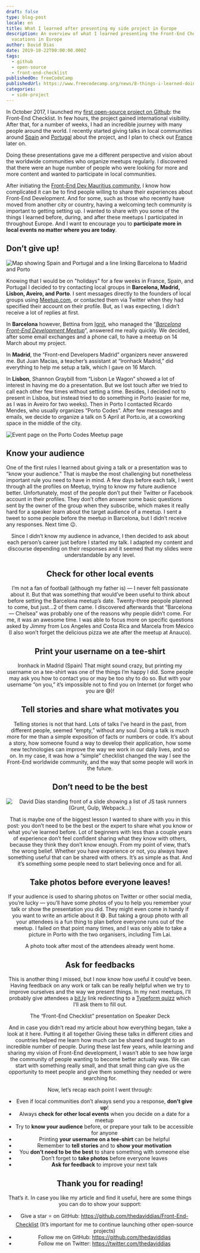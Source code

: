 ```yaml
---
draft: false
type: blog-post
locale: en
title: What I learned after presenting my side project in Europe
description: An overview of what I learned presenting the Front-End Checklist during my
  vacations in Europe
author: David Dias
date: 2019-10-22T00:00:00.000Z
tags:
  - github
  - open-source
  - front-end-checklist
publishedOn: freeCodeCamp
publishedUrl: https://www.freecodecamp.org/news/8-things-i-learned-doing-presentations-in-europe-about-the-front-end-checklist-c37ac18e3b4f/
categories:
  - side-project
---
```


In October 2017, I launched my [first open-source project on Github](https://medium.freecodecamp.org/how-my-first-project-won-6000-stars-on-github-in-5-days-6340ec99829e): the Front-End Checklist. In few hours, the project gained international visibility. After that, for a number of weeks, I had an incredible journey with many people around the world. I recently started giving talks in local communities around [Spain](https://en.wikipedia.org/wiki/Spain) and [Portugal](https://en.wikipedia.org/wiki/Portugal) about the project, and I plan to check out [France](https://en.wikipedia.org/wiki/France) later on.

Doing these presentations gave me a different perspective and vision about the worldwide communities who organize meetups regularly. I discovered that there were an huge number of people who were looking for more and more content and wanted to participate in local communities.

After initiating the [Front-End Dev Mauritius community](https://www.facebook.com/groups/frontenddevmauritius), I know how complicated it can be to find people willing to share their experiences about Front-End Development. And for some, such as those who recently have moved from another city or country, having a welcoming tech community is important to getting setting up.
I wanted to share with you some of the things I learned before, during, and after these meetups I participated in throughout Europe. And I want to encourage you to **participate more in local events no matter where you are today**.


## Don’t give up!

![Map showing Spain and Portugal and a line linking Barcelona to Madrid and Porto](/images/blog/map-front-end-checklist-conference.png 'Barcelona, Madrid and Porto')


Knowing that I would be on "holidays" for a few weeks in France, Spain, and Portugal I decided to try contacting local groups in **Barcelona, Madrid, Lisbon, Aveiro, and Porto**. I sent messages directly to the founders of local groups using [Meetup.com](https://www.meetup.com/), or contacted them via Twitter when they had specified their account on their profile. But, as I was expecting, I didn’t receive a lot of replies at first.

In **Barcelona** however, Bettina from [Ignit](https://itnig.net/), who managed the “*[Barcelona Front-End Development Meetup](https://www.meetup.com/fr-FR/Barcelona-Front-End-Development-Meetup/)*”, answered me really quickly. We decided, after some email exchanges and a phone call, to have a meetup on 14 March about my project.

In **Madrid**, the “Front-end Developers Madrid” organizers never answered me. But Juan Macias, a teacher’s assistant at “Ironhack Madrid,” did everything to help me setup a talk, which I gave on 16 March.

In **Lisbon**, Shannon Graybill from “Lisbon Le Wagon” showed a lot of interest in having me do a presentation. But we lost touch after we tried to call each other few times without setting a time. Besides, I decided not to present in Lisboa, but instead tried to do something in Porto (easier for me, as I was in Aveiro for two weeks).
Then in Porto I contacted Ricardo Mendes, who usually organizes “Porto Codes”. After few messages and emails, we decide to organize a talk on 5 April at Porto.io, at a coworking space in the middle of the city.

![Event page on the Porto Codes Meetup page](/images/blog/meetup-front-end-checklist-madrid.jpeg)


## Know your audience

One of the first rules I learned about giving a talk or a presentation was to “know your audience.” That is maybe the most challenging but nonetheless important rule you need to have in mind.
A few days before each talk, I went through all the profiles on Meetup, trying to know my future audience better. Unfortunately, most of the people don’t put their Twitter or Facebook account in their profiles. They don’t often answer some basic questions sent by the owner of the group when they subscribe, which makes it really hard for a speaker learn about the target audience of a meetup.
I sent a tweet to some people before the meetup in Barcelona, but I didn’t receive any responses. Next time 😉.

<Tweet url="https://twitter.com/TheDavidDias/status/972860228457975808" align="center" />

Since I didn’t know my audience in advance, I then decided to ask about each person’s career just before I started my talk. I adapted my content and discourse depending on their responses and it seemed that my slides were understandable by any level.

## Check for other local events

I’m not a fan of football (although my father is) — I never felt passionate about it. But that was something that would’ve been useful to think about before setting the Barcelona meetup’s date. Twenty-three peopole planned to come, but just…2 of them came. I discovered afterwards that “Barcelona — Chelsea” was probably one of the reasons why people didn’t come.
For me, it was an awesome time. I was able to focus more on specific questions asked by Jimmy from Los Angeles and Costa Rica and Marcela from Mexico (I also won’t forget the delicious pizza we ate after the meetup at Anauco).

## Print your username on a tee-shirt

Ironhack in Madrid (Spain)
That might sound crazy, but printing my username on a tee-shirt was one of the things I’m happy I did. Some people may ask you how to contact you or may be too shy to do so. But with your username “on you,” it’s impossible not to find you on Internet (or forget who you are 😅)!

<Tweet url="https://twitter.com/itnig/status/973996442636472320" align="center" />

<Tweet url="https://twitter.com/SoyJuanMacias/status/974736513266339840" align="center" />

<Tweet url="https://twitter.com/locks/status/981961050827390982" align="center" />

## Tell stories and share what motivates you

Telling stories is not that hard.
Lots of talks I’ve heard in the past, from different people, seemed “empty,” without any soul. Doing a talk is much more for me than a simple exposition of facts or numbers or code. It’s about a story, how someone found a way to develop their application, how some new technologies can improve the way we work in our daily lives, and so on.
In my case, it was how a “simple” checklist changed the way I see the Front-End worldwide community, and the way that some people will work in the future.

## Don’t need to be the best


![David Dias standing front of a slide showing a list of JS task runners (Grunt, Gulp, Webpack...)](/images/blog/talking-about-task-runners.jpeg 'Talking about task runners at Ironhack Madrid')

That is maybe one of the biggest lesson I wanted to share with you in this post: you don’t need to be the best or the expert to share what you know or what you’ve learned before.
Lot of beginners with less than a couple years of experience don’t feel confident sharing what they know with others, because they think they don’t know enough.
From my point of view, that’s the wrong belief. Whether you have experience or not, you always have something useful that can be shared with others. It’s as simple as that. And it’s something some people need to start believing once and for all.

## Take photos before everyone leaves!

If your audience is used to sharing photos on Twitter or other social media, you’re lucky — you’ll have some photos of you to help you remember your talk or show the presentation you did. They might even come in handy if you want to write an article about it 😅.
But taking a group photo with all your attendees is a fun thing to plan before everyone runs out of the meetup. I failed on that point many times, and I was only able to take a picture in Porto with the two organisers, including Tim Lai.

<Tweet url="https://twitter.com/TheDavidDias/status/982013829969301505" align="center" />

A photo took after most of the attendees already went home.

## Ask for feedbacks

This is another thing I missed, but I now know how useful it could’ve been. Having feedback on any work or talk can be really helpful when we try to improve ourselves and the way we present things.
In my next meetups, I’ll probably give attendees a [bit.ly](https://bitly.com/) link redirecting to a [Typeform quizz](https://www.typeform.com/) which I’ll ask them to fill out.

The “Front-End Checklist” presentation on Speaker Deck

<script async className="speakerdeck-embed" data-id="fae83093875444efae3a0894d6815771" data-ratio="1.77777777777778" src="//speakerdeck.com/assets/embed.js"></script>

And in case you didn’t read my article about how everything began, take a look at it here.
Putting it all together
Giving these talks in different cities and countries helped me learn how much can be shared and taught to an incredible number of people. During these last few years, while learning and sharing my vision of Front-End development, I wasn’t able to see how large the community of people wanting to become better actually was.
We can start with something really small, and that small thing can give us the opportunity to meet people and give them something they needed or were searching for.


Now, let’s recap each point I went through:
* Even if local communities don’t always send you a response, **don’t give up**!
* Always **check for other local events** when you decide on a date for a meetup
* Try to **know your audience** before, or prepare your talk to be accessible for anyone
* Printing **your username on a tee-shirt** can be helpful
* Remember to **tell stories** and to **show your motivation**
* You **don’t need to be the best** to share something with someone else
* Don’t forget to **take photos** before everyone leaves
* **Ask for feedback** to improve your next talk

## Thank you for reading!

That’s it. In case you like my article and find it useful, here are some things you can do to show your support:

* Give a star ⭐️ on GitHub: https://github.com/thedaviddias/Front-End-Checklist (It’s important for me to continue launching other open-source projects)
* Follow me on GitHub: https://github.com/thedaviddias
* Follow me on Twitter: https://twitter.com/thedaviddias
